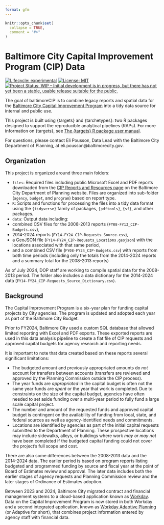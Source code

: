 ```yaml
---
format: gfm
---
```


<!-- README.md is generated from README.Rmd. Please edit that file -->

```r
knitr::opts_chunk$set(
  collapse = TRUE,
  comment = "#>"
)
```

# Baltimore City Capital Improvement Program (CIP) Data

<!-- badges: start -->

[![Lifecycle: experimental](https://img.shields.io/badge/lifecycle-experimental-orange.svg)](https://lifecycle.r-lib.org/articles/stages.html#experimental)
[![License: MIT](https://img.shields.io/badge/License-MIT-yellow.svg)](https://opensource.org/licenses/MIT)
[![Project Status: WIP – Initial development is in progress, but there has not yet been a stable, usable release suitable for the public.](https://www.repostatus.org/badges/latest/wip.svg)](https://www.repostatus.org/#wip)

<!-- badges: end -->

The goal of baltimoreCIP is to combine legacy reports and spatial data for the [Baltimore City Capital Improvement Program](https://planning.baltimorecity.gov/planning-capital-improvement) into a tidy data source for internal and public use.

::: callout-tip
This project is built using {targets} and {tarchetypes}: two R packages designed to support the reproducible analytical pipelines (RAPs). For more information on {targets}, see [The {targets} R package user manual](https://books.ropensci.org/targets/).
:::

For questions, please contact Eli Pousson, Data Lead with the Baltimore City Department of Planning, at eli.pousson\@baltimorecity.gov.

## Organization

This project is organized around three main folders:

-   `files`: Required files including public Microsoft Excel and PDF reports downloaded from the [CIP Reports and Resources page](https://planning.baltimorecity.gov/planning-capital-improvement/maps) on the Baltimore City Department of Planning website. Files are organized into sub-folder (`agency`, `budget`, and `program`) based on report type.
-   `R`: Scripts and functions for processing the files into a tidy data format using the `{tidyverse}` family of packages, `{pdftools}`, `{sf}`, and other packages.
-   `data`: Output data including:
  - combined CSV files for the 2008-2013 reports (`FY08-FY13_CIP-Budgets.csv`),
  - 2014-2024 reports (`FY14-FY24_CIP-Requests_Source.csv`),
  - a GeoJSON file (`FY14-FY24_CIP-Requests_Locations.geojson`) with the locations associated with that same period,
  - and a combined CSV file (`FY08-FY24_CIP-Budgets.csv`) with reports from both time periods (including only the totals from the 2014-2024 reports and a summary total for the 2008-2013 reports)

As of July 2024, DOP staff are working to compile spatial data for the 2008-2013 period. The folder also includes a data dictionary for the 2014-2024 data (`FY14-FY24_CIP-Requests_Source_Dictionary.csv`).

## Background

The Capital Improvement Program is a six-year plan for funding capital projects by City agencies. The program is updated and adopted each year as part of the Baltimore City Budget.

Prior to FY2024, Baltimore City used a custom SQL database that allowed limited reporting with Excel and PDF exports. These exported reports are used in this data analysis pipeline to create a flat file of CIP requests and approved capital budgets for agency research and reporting needs.

It is important to note that data created based on these reports several significant limitations:

-   The budgeted amount and previously appropriated amounts do *not* account for transfers between accounts (transfers are reviewed and approved by the Planning Commission outside the CIP process).
-   The year funds are *appropriated* in the capital budget is often not the same year funds are *spent* or the year that work is completed. Due to constraints on the size of the capital budget, agencies have often needed to set aside funding over a multi-year period to fully fund a large scale capital project.
-   The number and amount of the requested funds and approved capital budget is contingent on the availability of funding from local, state, and federal sources as well as agency-identified needs and commitments.
-   Locations are identified by agencies as part of the initial capital requests submitted to the Department of Planning. These prospective locations may include sidewalks, alleys, or buildings where work *may or may not* have been completed if the budgeted capital funding could not cover the project's full scope and cost.

There are also some differences between the 2008-2013 data and the 2014-2024 data. The earlier period is based on program reports listing budgeted and programmed funding by source and fiscal year at the point of Board of Estimates review and approval. The later data includes both the earlier stages of agency requests and Planning Commission review and the later stages of Ordinance of Estimates adoption. 

Between 2023 and 2024, Baltimore City migrated contract and financial management systems to a cloud-based application known as [Workday](https://www.workday.com/). Data on the Capital Improvement Program is now stored in both Workday and a second integrated application, known as [Workday Adaptive Planning](https://www.workday.com/en-us/products/adaptive-planning/overview.html) (or Adaptive for short), that combines project information entered by agency staff with financial data.
